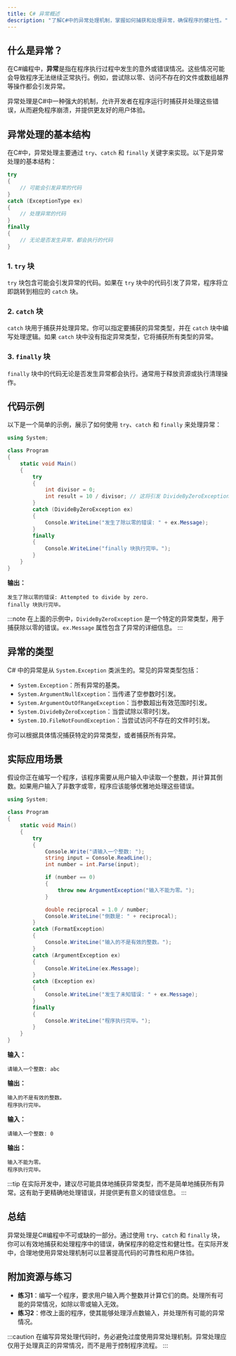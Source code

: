 ```yaml
---
title: C# 异常概述
description: "了解C#中的异常处理机制，掌握如何捕获和处理异常，确保程序的健壮性。"
---
```


## 什么是异常？

在C#编程中，**异常**是指在程序执行过程中发生的意外或错误情况。这些情况可能会导致程序无法继续正常执行。例如，尝试除以零、访问不存在的文件或数组越界等操作都会引发异常。

异常处理是C#中一种强大的机制，允许开发者在程序运行时捕获并处理这些错误，从而避免程序崩溃，并提供更友好的用户体验。

## 异常处理的基本结构

在C#中，异常处理主要通过 `try`、`catch` 和 `finally` 关键字来实现。以下是异常处理的基本结构：

```csharp
try
{
    // 可能会引发异常的代码
}
catch (ExceptionType ex)
{
    // 处理异常的代码
}
finally
{
    // 无论是否发生异常，都会执行的代码
}
```

### 1. `try` 块
`try` 块包含可能会引发异常的代码。如果在 `try` 块中的代码引发了异常，程序将立即跳转到相应的 `catch` 块。

### 2. `catch` 块
`catch` 块用于捕获并处理异常。你可以指定要捕获的异常类型，并在 `catch` 块中编写处理逻辑。如果 `catch` 块中没有指定异常类型，它将捕获所有类型的异常。

### 3. `finally` 块
`finally` 块中的代码无论是否发生异常都会执行。通常用于释放资源或执行清理操作。

## 代码示例

以下是一个简单的示例，展示了如何使用 `try`、`catch` 和 `finally` 来处理异常：

```csharp
using System;

class Program
{
    static void Main()
    {
        try
        {
            int divisor = 0;
            int result = 10 / divisor; // 这将引发 DivideByZeroException
        }
        catch (DivideByZeroException ex)
        {
            Console.WriteLine("发生了除以零的错误: " + ex.Message);
        }
        finally
        {
            Console.WriteLine("finally 块执行完毕。");
        }
    }
}
```

**输出：**
```
发生了除以零的错误: Attempted to divide by zero.
finally 块执行完毕。
```

:::note
在上面的示例中，`DivideByZeroException` 是一个特定的异常类型，用于捕获除以零的错误。`ex.Message` 属性包含了异常的详细信息。
:::

## 异常的类型

C# 中的异常是从 `System.Exception` 类派生的。常见的异常类型包括：

- `System.Exception`：所有异常的基类。
- `System.ArgumentNullException`：当传递了空参数时引发。
- `System.ArgumentOutOfRangeException`：当参数超出有效范围时引发。
- `System.DivideByZeroException`：当尝试除以零时引发。
- `System.IO.FileNotFoundException`：当尝试访问不存在的文件时引发。

你可以根据具体情况捕获特定的异常类型，或者捕获所有异常。

## 实际应用场景

假设你正在编写一个程序，该程序需要从用户输入中读取一个整数，并计算其倒数。如果用户输入了非数字或零，程序应该能够优雅地处理这些错误。

```csharp
using System;

class Program
{
    static void Main()
    {
        try
        {
            Console.Write("请输入一个整数: ");
            string input = Console.ReadLine();
            int number = int.Parse(input);

            if (number == 0)
            {
                throw new ArgumentException("输入不能为零。");
            }

            double reciprocal = 1.0 / number;
            Console.WriteLine("倒数是: " + reciprocal);
        }
        catch (FormatException)
        {
            Console.WriteLine("输入的不是有效的整数。");
        }
        catch (ArgumentException ex)
        {
            Console.WriteLine(ex.Message);
        }
        catch (Exception ex)
        {
            Console.WriteLine("发生了未知错误: " + ex.Message);
        }
        finally
        {
            Console.WriteLine("程序执行完毕。");
        }
    }
}
```

**输入：**
```
请输入一个整数: abc
```

**输出：**
```
输入的不是有效的整数。
程序执行完毕。
```

**输入：**
```
请输入一个整数: 0
```

**输出：**
```
输入不能为零。
程序执行完毕。
```

:::tip
在实际开发中，建议尽可能具体地捕获异常类型，而不是简单地捕获所有异常。这有助于更精确地处理错误，并提供更有意义的错误信息。
:::

## 总结

异常处理是C#编程中不可或缺的一部分。通过使用 `try`、`catch` 和 `finally` 块，你可以有效地捕获和处理程序中的错误，确保程序的稳定性和健壮性。在实际开发中，合理地使用异常处理机制可以显著提高代码的可靠性和用户体验。

## 附加资源与练习

- **练习1**：编写一个程序，要求用户输入两个整数并计算它们的商。处理所有可能的异常情况，如除以零或输入无效。
- **练习2**：修改上面的程序，使其能够处理浮点数输入，并处理所有可能的异常情况。

:::caution
在编写异常处理代码时，务必避免过度使用异常处理机制。异常处理应仅用于处理真正的异常情况，而不是用于控制程序流程。
:::